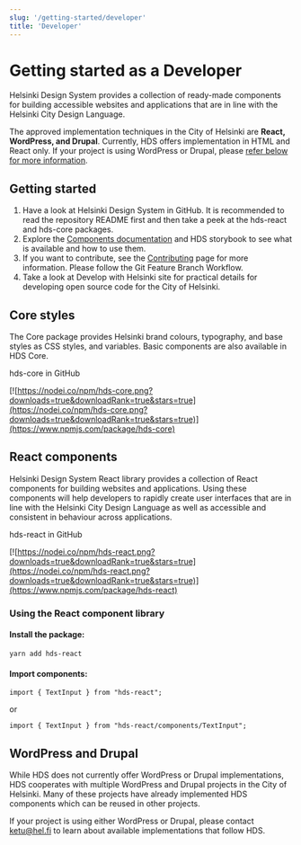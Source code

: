 ```yaml
---
slug: '/getting-started/developer'
title: 'Developer'
---
```



# Getting started as a Developer

<LeadParagraph>
  Helsinki Design System provides a collection of ready-made components for building accessible websites and
  applications that are in line with the Helsinki City Design Language.
</LeadParagraph>

The approved implementation techniques in the City of Helsinki are **React, WordPress, and Drupal**. Currently, HDS offers implementation in HTML and React only. If your project is using WordPress or Drupal, please [refer below for more information](#wordpress-and-drupal).

## Getting started

1. Have a look at <ExternalLink href="https://github.com/City-of-Helsinki/helsinki-design-system">Helsinki Design System in GitHub</ExternalLink>. It is recommended to read the <ExternalLink href="https://github.com/City-of-Helsinki/helsinki-design-system/blob/master/packages/react/README.md">repository README</ExternalLink> first and then take a peek at the <ExternalLink href="https://github.com/City-of-Helsinki/helsinki-design-system/tree/master/packages/react">hds-react</ExternalLink> and <ExternalLink href="https://github.com/City-of-Helsinki/helsinki-design-system/tree/master/packages/core">hds-core</ExternalLink> packages.
2. Explore the [Components documentation](/components 'Components') and <ExternalLink href="https://city-of-helsinki.github.io/helsinki-design-system/storybook/core/">HDS storybook</ExternalLink> to see what is available and how to use them.
3. If you want to contribute, see the [Contributing](/getting-started/contributing/before-contributing 'Contributing') page for more information. Please follow the <ExternalLink href="https://www.atlassian.com/git/tutorials/comparing-workflows/feature-branch-workflow">Git Feature Branch Workflow</ExternalLink>.
4. Take a look at <ExternalLink href="https://dev.hel.fi/">Develop with Helsinki site</ExternalLink> for practical details for developing open source code for the City of Helsinki.

## Core styles

The Core package provides Helsinki brand colours, typography, and base styles as CSS styles, and variables. Basic components are also available in HDS Core.

<ExternalLink href="https://github.com/City-of-Helsinki/helsinki-design-system/tree/master/packages/core">
  hds-core in GitHub
</ExternalLink>

[![https://nodei.co/npm/hds-core.png?downloads=true&downloadRank=true&stars=true](https://nodei.co/npm/hds-core.png?downloads=true&downloadRank=true&stars=true)](https://www.npmjs.com/package/hds-core)

## React components

Helsinki Design System React library provides a collection of React components for building websites and applications. Using these components will help developers to rapidly create user interfaces that are in line with the Helsinki City Design Language as well as accessible and consistent in behaviour across applications.

<ExternalLink href="https://github.com/City-of-Helsinki/helsinki-design-system/tree/master/packages/react">
  hds-react in GitHub
</ExternalLink>

[![https://nodei.co/npm/hds-react.png?downloads=true&downloadRank=true&stars=true](https://nodei.co/npm/hds-react.png?downloads=true&downloadRank=true&stars=true)](https://www.npmjs.com/package/hds-react)

### Using the React component library

#### Install the package:

`yarn add hds-react`

#### Import components:

`import { TextInput } from "hds-react";`

or

`import { TextInput } from "hds-react/components/TextInput";`

## WordPress and Drupal

While HDS does not currently offer WordPress or Drupal implementations, HDS cooperates with multiple WordPress and Drupal projects in the City of Helsinki. Many of these projects have already implemented HDS components which can be reused in other projects.

If your project is using either WordPress or Drupal, please contact [ketu@hel.fi](mailto:ketu@hel.fi) to learn about available implementations that follow HDS.
